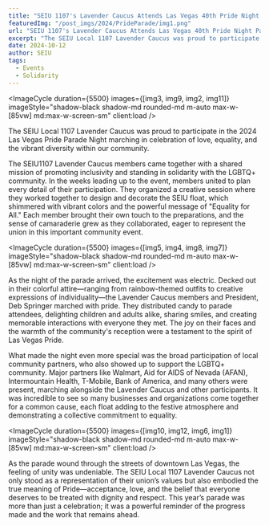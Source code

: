---
title: "SEIU 1107's Lavender Caucus Attends Las Vegas 40th Pride Night Parade!"
featuredImg: "/post_imgs/2024/PrideParade/img1.png"
url: "SEIU 1107's Lavender Caucus Attends Las Vegas 40th Pride Night Parade!"
excerpt: "The SEIU Local 1107 Lavender Caucus was proud to participate in the 2024 Las Vegas Pride Parade Night marching in celebration of love, equality, and the vibrant diversity within our community."
date: 2024-10-12
author: SEIU
tags:
  - Events
  - Solidarity
---



<ImageCycle duration={5500} images={[img3, img9, img2, img11]} imageStyle="shadow-black shadow-md rounded-md m-auto max-w-[85vw] md:max-w-screen-sm" client:load />

The SEIU Local 1107 Lavender Caucus was proud to participate in the 2024 Las Vegas Pride Parade Night marching in celebration of love, equality, and the vibrant diversity within our community. 

The SEIU1107 Lavender Caucus members came together with a shared mission of promoting inclusivity and standing in solidarity with the LGBTQ+ community. In the weeks leading up to the event, members united to plan every detail of their participation. They organized a creative session where they worked together to design and decorate the SEIU float, which shimmered with vibrant colors and the powerful message of "Equality for All." Each member brought their own touch to the preparations, and the sense of camaraderie grew as they collaborated, eager to represent the union in this important community event.

<ImageCycle duration={5500} images={[img5, img4, img8, img7]} imageStyle="shadow-black shadow-md rounded-md m-auto max-w-[85vw] md:max-w-screen-sm" client:load />

As the night of the parade arrived, the excitement was electric. Decked out in their colorful attire—ranging from rainbow-themed outfits to creative expressions of individuality—the Lavender Caucus members and President, Deb Springer marched with pride. They distributed candy to parade attendees, delighting children and adults alike, sharing smiles, and creating memorable interactions with everyone they met. The joy on their faces and the warmth of the community's reception were a testament to the spirit of Las Vegas Pride.

What made the night even more special was the broad participation of local community partners, who also showed up to support the LGBTQ+ community. Major partners like Walmart, Aid for AIDS of Nevada (AFAN), Intermountain Health, T-Mobile, Bank of America, and many others were present, marching alongside the Lavender Caucus and other participants. It was incredible to see so many businesses and organizations come together for a common cause, each float adding to the festive atmosphere and demonstrating a collective commitment to equality.

<ImageCycle duration={5500} images={[img10, img12, img6, img1]} imageStyle="shadow-black shadow-md rounded-md m-auto max-w-[85vw] md:max-w-screen-sm" client:load />

As the parade wound through the streets of downtown Las Vegas, the feeling of unity was undeniable. The SEIU Local 1107 Lavender Caucus not only stood as a representation of their union’s values but also embodied the true meaning of Pride—acceptance, love, and the belief that everyone deserves to be treated with dignity and respect. This year’s parade was more than just a celebration; it was a powerful reminder of the progress made and the work that remains ahead.